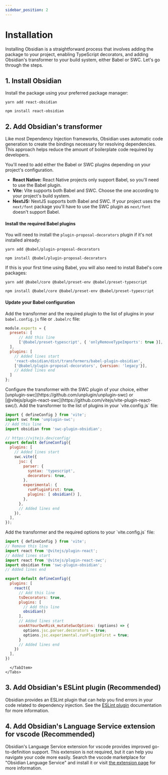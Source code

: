 ```yaml
---
sidebar_position: 2
---
```



# Installation
Installing Obsidian is a straightforward process that involves adding the package to your project, enabling TypeScript decorators, and adding Obsidian's transformer to your build system, either Babel or SWC. Let's go through the steps.

## 1. Install Obsidian
Install the package using your preferred package manager:

<Tabs>
  <TabItem value="yarn" label="Yarn" default>

  ```shell
  yarn add react-obsidian
  ```

  </TabItem>
  <TabItem value="npm" label="NPM" default>

  ```shell
  npm install react-obsidian
  ```

  </TabItem>

</Tabs>

## 2. Add Obsidian's transformer
Like most Dependency Injection frameworks, Obsidian uses automatic code generation to create the bindings necessary for resolving dependencies. This approach helps reduce the amount of boilerplate code required by developers.

You'll need to add either the Babel or SWC plugins depending on your project's configuration.
* **React Native:** React Native projects only support Babel, so you'll need to use the Babel plugin.
* **Vite:** Vite supports both Babel and SWC. Choose the one according to your project's build system.
* **NextJS:** NextJS supports both Babel and SWC. If your project uses the `next/font` package you'll have to use the SWC plugin as `next/font` doesn't support Babel.

<Tabs>
  <TabItem value="babel" label="Babel" default>

#### Install the required Babel plugins

You will need to install the `plugin-proposal-decorators` plugin if it's not installed already:
<Tabs>
  <TabItem value="yarn" label="Yarn" default>

  ```shell
  yarn add @babel/plugin-proposal-decorators
  ```

  </TabItem>
  <TabItem value="npm" label="NPM" default>

  ```shell
  npm install @babel/plugin-proposal-decorators
  ```

  </TabItem>
</Tabs>

If this is your first time using Babel, you will also need to install Babel's core packages:
<Tabs>
  <TabItem value="yarn" label="Yarn" default>

  ```shell
  yarn add @babel/core @babel/preset-env @babel/preset-typescript
  ```
  </TabItem>
  <TabItem value="npm" label="NPM" default>

  ```shell
  npm install @babel/core @babel/preset-env @babel/preset-typescript
  ```
  </TabItem>
</Tabs>

#### Update your Babel configuration

Add the transformer and the required plugin to the list of plugins in your `babel.config.js` file or `.babelrc` file:

```js title="babel.config.js"
module.exports = {
  presets: [
      // Add this line
      ['@babel/preset-typescript', { 'onlyRemoveTypeImports': true }],
  ],
  plugins: [
    // Added lines start
    'react-obsidian/dist/transformers/babel-plugin-obsidian',
    ['@babel/plugin-proposal-decorators', {version: 'legacy'}],
    // Added lines end
  ]
};
```

  </TabItem>
  <TabItem value="swc" label="SWC">
Configure the transformer with the SWC plugin of your choice, either [unplugin-swc](https://github.com/unplugin/unplugin-swc) or [@vitejs/plugin-react-swc](https://github.com/vitejs/vite-plugin-react-swc/).

<Tabs>
  <TabItem value="unplugin-swc" label="unplugin-swc" default>
  Add the transformer to the list of plugins in your `vite.config.js` file:

  ```js title="vite.config.js"
  import { defineConfig } from 'vite';
  import swc from 'unplugin-swc';
  // Add this line
  import obsidian from 'swc-plugin-obsidian';

  // https://vitejs.dev/config/
  export default defineConfig({
    plugins: [
      // Added lines start
      swc.vite({
        jsc: {
          parser: {
            syntax: 'typescript',
            decorators: true,
          },
          experimental: {
            runPluginFirst: true,
            plugins: [ obsidian() ],
          },
        },
        // Added lines end
      }),
    ],
  });
  ```
  </TabItem>
  <TabItem value="vite-plugin-react-swc" label="@vitejs/plugin-react-swc">
  Add the transformer and the required options to your `vite.config.js` file:

  ```js title="vite.config.js"
  import { defineConfig } from 'vite';
  // Remove this line
  import react from '@vitejs/plugin-react';
  // Added lines start
  import react from '@vitejs/plugin-react-swc';
  import obsidian from 'swc-plugin-obsidian';
  // Added lines end

  export default defineConfig({
    plugins: [
      react({
        // Add this line
        tsDecorators: true,
        plugins: [
          // Add this line
          obsidian()
        ],
        // Added lines start
        useAtYourOwnRisk_mutateSwcOptions: (options) => {
          options.jsc.parser.decorators = true;
          options.jsc.experimental.runPluginFirst = true;
        }
        // Added lines end
      })
    ],
  })
  ```

      </TabItem>
    </Tabs>
  </TabItem>
</Tabs> 

## 3. Add Obsidian's ESLint plugin (Recommended)
Obsidian provides an ESLint plugin that can help you find errors in your code related to dependency injection. See the [ESLint plugin](/docs/documentation/meta/eslint) documentation for more information.

## 4. Add Obsidian's Language Service extension for vscode (Recommended)
Obsidian's Language Service extension for vscode provides improved go-to-definition support. This extension is not required, but it can help you navigate your code more easily. Search the vscode marketplace for "Obsidian Language Service" and install it or visit [the extension page](https://marketplace.visualstudio.com/items/?itemName=GuyCarmeli.vscode-language-server-obsidian) for more information.